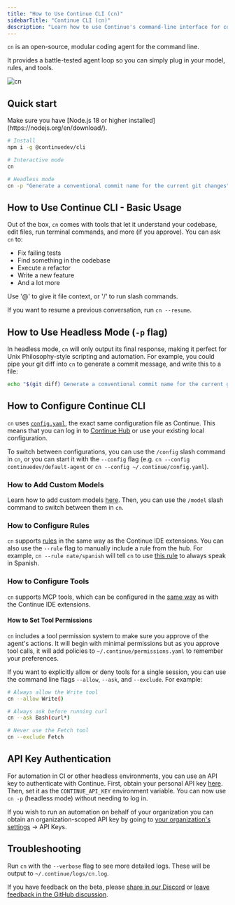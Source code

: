 ```yaml
---
title: "How to Use Continue CLI (cn)"
sidebarTitle: "Continue CLI (cn)"
description: "Learn how to use Continue's command-line interface for context engineering, automated coding tasks, and headless development workflows with customizable models, rules, and tools"
---
```


`cn` is an open-source, modular coding agent for the command line.

It provides a battle-tested agent loop so you can simply plug in your model, rules, and tools.

![cn](/images/cn-demo.gif)

## Quick start

<Info>
  Make sure you have [Node.js 18 or higher
  installed](https://nodejs.org/en/download/).
</Info>

```bash
# Install
npm i -g @continuedev/cli

# Interactive mode
cn

# Headless mode
cn -p "Generate a conventional commit name for the current git changes"
```

## How to Use Continue CLI - Basic Usage

Out of the box, `cn` comes with tools that let it understand your codebase, edit files, run terminal commands, and more (if you approve). You can ask `cn` to:

- Fix failing tests
- Find something in the codebase
- Execute a refactor
- Write a new feature
- And a lot more

Use '@' to give it file context, or '/' to run slash commands.

If you want to resume a previous conversation, run `cn --resume`.

## How to Use Headless Mode (`-p` flag)

In headless mode, `cn` will only output its final response, making it perfect for Unix Philosophy-style scripting and automation. For example, you could pipe your git diff into `cn` to generate a commit message, and write this to a file:

```bash
echo "$(git diff) Generate a conventional commit name for the current git changes" | cn -p > commit-message.txt
```

## How to Configure Continue CLI

`cn` uses [`config.yaml`](/reference), the exact same configuration file as Continue. This means that you can log in to [Continue Hub](/hub/introduction) or use your existing local configuration.

To switch between configurations, you can use the `/config` slash command in `cn`, or you can start it with the `--config` flag (e.g. `cn --config continuedev/default-agent` or `cn --config ~/.continue/config.yaml`).

### How to Add Custom Models

Learn how to add custom models [here](/customize/overview). Then, you can use the `/model` slash command to switch between them in `cn`.

### How to Configure Rules

`cn` supports [rules](/customize/deep-dives/rules) in the same way as the Continue IDE extensions. You can also use the `--rule` flag to manually include a rule from the hub. For example, `cn --rule nate/spanish` will tell `cn` to use [this rule](https://hub.continue.dev/nate/spanish) to always speak in Spanish.

### How to Configure Tools

`cn` supports MCP tools, which can be configured in the [same way](/customize/deep-dives/mcp) as with the Continue IDE extensions.

#### How to Set Tool Permissions

`cn` includes a tool permission system to make sure you approve of the agent's actions. It will begin with minimal permissions but as you approve tool calls, it will add policies to `~/.continue/permissions.yaml` to remember your preferences.

If you want to explicitly allow or deny tools for a single session, you can use the command line flags `--allow`, `--ask`, and `--exclude`. For example:

```bash
# Always allow the Write tool
cn --allow Write()

# Always ask before running curl
cn --ask Bash(curl*)

# Never use the Fetch tool
cn --exclude Fetch
```

## API Key Authentication

For automation in CI or other headless environments, you can use an API key to authenticate with Continue. First, obtain your personal API key [here](https://hub.continue.dev/settings/api-keys). Then, set it as the `CONTINUE_API_KEY` environment variable. You can now use `cn -p` (headless mode) without needing to log in.

If you wish to run an automation on behalf of your organization you can obtain an organization-scoped API key by going to [your organization's settings](https://hub.continue.dev/settings/organizations) -> API Keys.

## Troubleshooting

Run `cn` with the `--verbose` flag to see more detailed logs. These will be output to `~/.continue/logs/cn.log`.

If you have feedback on the beta, please [share in our Discord](https://discord.com/invite/EfJEfdFnDQ) or [leave feedback in the GitHub discussion](https://github.com/continuedev/continue/discussions/7307).

